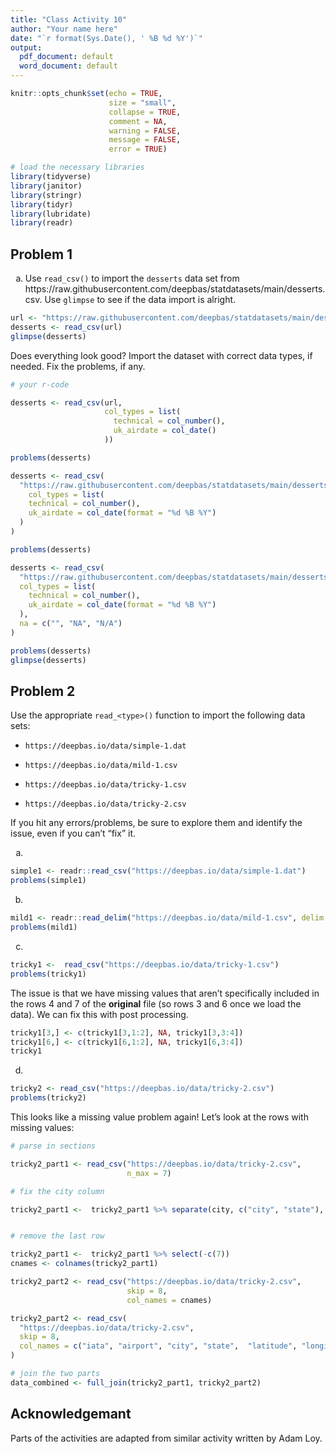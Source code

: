 ```yaml
---
title: "Class Activity 10"
author: "Your name here"
date: "`r format(Sys.Date(), ' %B %d %Y')`"
output:
  pdf_document: default
  word_document: default
---
```


```r
knitr::opts_chunk$set(echo = TRUE, 
                      size = "small", 
                      collapse = TRUE, 
                      comment = NA, 
                      warning = FALSE, 
                      message = FALSE,
                      error = TRUE)

# load the necessary libraries
library(tidyverse)
library(janitor)
library(stringr)
library(tidyr)
library(lubridate)
library(readr)
```


\vspace*{1in}

## Problem 1

a) Use `read_csv()` to import the `desserts` data set from https://raw.githubusercontent.com/deepbas/statdatasets/main/desserts.csv. Use `glimpse` to see if the data import is alright.

```r
url <- "https://raw.githubusercontent.com/deepbas/statdatasets/main/desserts.csv"
desserts <- read_csv(url)
glimpse(desserts)
```

Does everything look good? Import the dataset with correct data types, if needed. Fix the problems, if any.

```r
# your r-code

desserts <- read_csv(url, 
                     col_types = list(
                       technical = col_number(),
                       uk_airdate = col_date()
                     ))

problems(desserts)

desserts <- read_csv(
  "https://raw.githubusercontent.com/deepbas/statdatasets/main/desserts.csv",
    col_types = list(
    technical = col_number(), 
    uk_airdate = col_date(format = "%d %B %Y")
  ) 
)

problems(desserts)

desserts <- read_csv(
  "https://raw.githubusercontent.com/deepbas/statdatasets/main/desserts.csv",
  col_types = list(
    technical = col_number(), 
    uk_airdate = col_date(format = "%d %B %Y")
  ),
  na = c("", "NA", "N/A")
)

problems(desserts)
glimpse(desserts)

```


## Problem 2

Use the appropriate `read_<type>()` function to import the following data sets:

- `https://deepbas.io/data/simple-1.dat`

- `https://deepbas.io/data/mild-1.csv`

- `https://deepbas.io/data/tricky-1.csv`

- `https://deepbas.io/data/tricky-2.csv`


If you hit any errors/problems, be sure to explore them and identify the issue, even if you can't "fix" it.


a)

```r
simple1 <- readr::read_csv("https://deepbas.io/data/simple-1.dat")
problems(simple1)
```

b)

```r
mild1 <- readr::read_delim("https://deepbas.io/data/mild-1.csv", delim = "|")
problems(mild1)
```

c)

```r
tricky1 <-  read_csv("https://deepbas.io/data/tricky-1.csv")
problems(tricky1)
```

The issue is that we have missing values that aren't specifically included in the rows 4 and 7 of the **original** file (so rows 3 and 6 once we load the data). We can fix this with post processing.

```r

tricky1[3,] <- c(tricky1[3,1:2], NA, tricky1[3,3:4])
tricky1[6,] <- c(tricky1[6,1:2], NA, tricky1[6,3:4])
tricky1
```


d)

```r
tricky2 <- read_csv("https://deepbas.io/data/tricky-2.csv")
problems(tricky2)
```

This looks like a missing value problem again! Let's look at the rows with missing values:

```r
# parse in sections

tricky2_part1 <- read_csv("https://deepbas.io/data/tricky-2.csv",
                          n_max = 7)

# fix the city column

tricky2_part1 <-  tricky2_part1 %>% separate(city, c("city", "state"), sep = ",")


# remove the last row

tricky2_part1 <-  tricky2_part1 %>% select(-c(7))
cnames <- colnames(tricky2_part1)
```



```r
tricky2_part2 <- read_csv("https://deepbas.io/data/tricky-2.csv",
                          skip = 8,
                          col_names = cnames)
```


```r
tricky2_part2 <- read_csv(
  "https://deepbas.io/data/tricky-2.csv",
  skip = 8, 
  col_names = c("iata", "airport", "city", "state",  "latitude", "longitude")
)
```


```r
# join the two parts
data_combined <- full_join(tricky2_part1, tricky2_part2)
```


## Acknowledgemant

Parts of the activities are adapted from similar activity written by Adam Loy.



